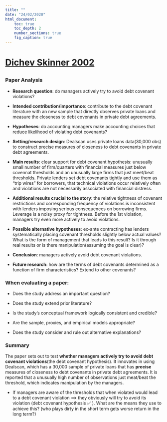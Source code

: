 ---
title: ""
date: "24/02/2020"
html_document:
    toc: true
    toc_depth: 2
    number_sections: true
    fig_caption: true
---
# [**Dichev Skinner 2002**](https://onlinelibrary.wiley.com/doi/abs/10.1111/1475-679X.00083)

## {.tabset}

### Paper Analysis

-   **Research question**: do managers actively try to avoid debt covenant violations?

-   **Intended contribution/importance**: contribute to the debt covenant literature with an new sample that directly observes private loans and measure the closeness to debt covenants in private debt agreements.

-   **Hypotheses**: do accounting managers make accounting choices that reduce likelihood of violating debt covenants? 

-   **Setting/research design**: Dealscan uses private loans data(30,000 obs) to construct precise measures of closeness to debt covenants in private debt agreements. 

-   **Main results**: clear support for debt covenant hypothesis: unusually small number of firm/quarters with financial measures just below covennat thresholds and an unusually large firms that just meet/beat thresholds. Private lenders set debt covenants tightly and use them as "trip wires" for borrowers, that technical violations occur relatively often and violations are not necessarily associated with financial distress.

-   **Additional results crucial to the story**: the relative tightness of covenant restrictions and corresponding frequency of violations is inconsistent with lenders imposing serious consequences on borrowing firms. Leverage is a noisy proxy for tightness. Before the 1st violation, managers try even more actively to avoid violations.

- **Possible alternative hypotheses**: ex-ante contracting has lenders systematically placing covenant thresholds slightly below actual values? What is the form of management that leads to this result? Is it through real results or is there manipulation(assuming the goal is clear)?

- **Conclusion**: managers actively avoid debt covenant violations.

- **Future research**: how are the terms of debt covenants determined as a function of firm characteristics? Extend to other covenants?

### When evaluating a paper:

- Does the study address an important question?

- Does the study extend prior literature?

- Is the study's conceptual framework logically consistent and credible?

- Are the sample, proxies, and empirical models appropriate?

- Does the study consider and rule out alternative explanations?

### Summary

The paper sets out to test **whether managers actively try to avoid debt covenant violations**(the debt covenant hypothesis). It innovates in using Dealscan, which has a 30,000 sample of private loans that has **precise** measures of closeness to debt covenants in private debt agreements. It is reported that a unusually high number of observations just meat/beat the threshold, which indicates manipulation by the managers. 


- If managers are aware of the thresholds that when violated would lead to a debt covenant violation $\implies$ they obviously will try to avoid its violation (debt covenant hypothesis ✅ ). What are the means they use to achieve this? (who plays dirty in the short term gets worse return in the long term?)


